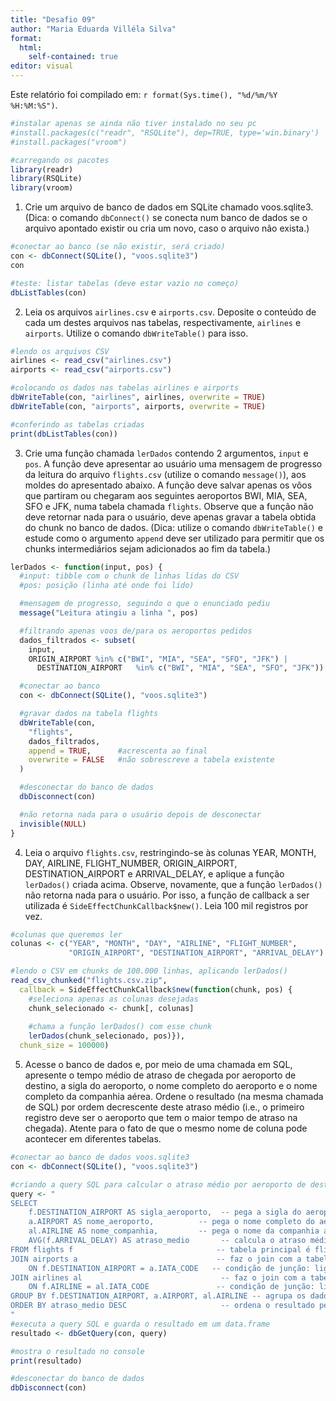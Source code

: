 ---
title: "Desafio 09"
author: "Maria Eduarda Villéla Silva"
format:
  html:
    self-contained: true
editor: visual
---

Este relatório foi compilado em: `r format(Sys.time(), "%d/%m/%Y %H:%M:%S")`.

```{r}
#instalar apenas se ainda não tiver instalado no seu pc
#install.packages(c("readr", "RSQLite"), dep=TRUE, type='win.binary')
#install.packages("vroom")

#carregando os pacotes
library(readr)
library(RSQLite)
library(vroom)
```

1.  Crie um arquivo de banco de dados em SQLite chamado voos.sqlite3. (Dica: o comando `dbConnect()` se conecta num banco de dados se o arquivo apontado existir ou cria um novo, caso o arquivo não exista.)

```{r}
#conectar ao banco (se não existir, será criado)
con <- dbConnect(SQLite(), "voos.sqlite3")
con

#teste: listar tabelas (deve estar vazio no começo)
dbListTables(con)
```

2.  Leia os arquivos `airlines.csv` e `airports.csv`. Deposite o conteúdo de cada um destes arquivos nas tabelas, respectivamente, `airlines` e `airports`. Utilize o comando `dbWriteTable()` para isso.

```{r}
#lendo os arquivos CSV
airlines <- read_csv("airlines.csv")
airports <- read_csv("airports.csv")

#colocando os dados nas tabelas airlines e airports
dbWriteTable(con, "airlines", airlines, overwrite = TRUE)
dbWriteTable(con, "airports", airports, overwrite = TRUE)

#conferindo as tabelas criadas
print(dbListTables(con))
```

3.  Crie uma função chamada `lerDados` contendo 2 argumentos, `input` e `pos`. A função deve apresentar ao usuário uma mensagem de progresso da leitura do arquivo `flights.csv` (utilize o comando `message()`), aos moldes do apresentado abaixo. A função deve salvar apenas os vôos que partiram ou chegaram aos seguintes aeroportos BWI, MIA, SEA, SFO e JFK, numa tabela chamada `flights`. Observe que a função não deve retornar nada para o usuário, deve apenas gravar a tabela obtida do chunk no banco de dados. (Dica: utilize o comando `dbWriteTable()` e estude como o argumento `append` deve ser utilizado para permitir que os chunks intermediários sejam adicionados ao fim da tabela.)

```{r}
lerDados <- function(input, pos) {
  #input: tibble com o chunk de linhas lidas do CSV
  #pos: posição (linha até onde foi lido)

  #mensagem de progresso, seguindo o que o enunciado pediu
  message("Leitura atingiu a linha ", pos)

  #filtrando apenas voos de/para os aeroportos pedidos
  dados_filtrados <- subset(
    input,
    ORIGIN_AIRPORT %in% c("BWI", "MIA", "SEA", "SFO", "JFK") |
      DESTINATION_AIRPORT   %in% c("BWI", "MIA", "SEA", "SFO", "JFK"))

  #conectar ao banco
  con <- dbConnect(SQLite(), "voos.sqlite3")

  #gravar dados na tabela flights
  dbWriteTable(con,
    "flights",
    dados_filtrados,
    append = TRUE,      #acrescenta ao final
    overwrite = FALSE   #não sobrescreve a tabela existente
  )

  #desconectar do banco de dados
  dbDisconnect(con)

  #não retorna nada para o usuário depois de desconectar
  invisible(NULL)
}
```

4. Leia o arquivo `flights.csv`, restringindo-se às colunas YEAR, MONTH, DAY, AIRLINE, FLIGHT_NUMBER, ORIGIN_AIRPORT, DESTINATION_AIRPORT e ARRIVAL_DELAY, e aplique a função `lerDados()` criada acima. Observe, novamente, que a função `lerDados()` não retorna nada para o usuário. Por isso, a função de callback a ser utilizada é `SideEffectChunkCallback$new()`. Leia 100 mil registros por vez.
```{r}
#colunas que queremos ler
colunas <- c("YEAR", "MONTH", "DAY", "AIRLINE", "FLIGHT_NUMBER",
             "ORIGIN_AIRPORT", "DESTINATION_AIRPORT", "ARRIVAL_DELAY")

#lendo o CSV em chunks de 100.000 linhas, aplicando lerDados()
read_csv_chunked("flights.csv.zip",
  callback = SideEffectChunkCallback$new(function(chunk, pos) {
    #seleciona apenas as colunas desejadas
    chunk_selecionado <- chunk[, colunas]
    
    #chama a função lerDados() com esse chunk
    lerDados(chunk_selecionado, pos)}),
  chunk_size = 100000)
```

5. Acesse o banco de dados e, por meio de uma chamada em SQL, apresente o tempo médio de atraso de chegada por aeroporto de destino, a sigla do aeroporto, o nome completo do aeroporto e o nome completo da companhia aérea. Ordene o resultado (na mesma chamada de SQL) por ordem decrescente deste atraso médio (i.e., o primeiro registro deve ser o aeroporto que tem o maior tempo de atraso na chegada). Atente para o fato de que o mesmo nome de coluna pode acontecer em diferentes tabelas.
```{r}
#conectar ao banco de dados voos.sqlite3
con <- dbConnect(SQLite(), "voos.sqlite3")

#criando a query SQL para calcular o atraso médio por aeroporto de destino
query <- "
SELECT 
    f.DESTINATION_AIRPORT AS sigla_aeroporto,  -- pega a sigla do aeroporto de destino da tabela flights
    a.AIRPORT AS nome_aeroporto,          -- pega o nome completo do aeroporto da tabela airports
    al.AIRLINE AS nome_companhia,         -- pega o nome da companhia aérea da tabela airlines
    AVG(f.ARRIVAL_DELAY) AS atraso_medio       -- calcula o atraso médio de chegada por agrupamento
FROM flights f                                -- tabela principal é flights (apelidada como 'f')
JOIN airports a                               -- faz o join com a tabela airports (apelidada como 'a')
    ON f.DESTINATION_AIRPORT = a.IATA_CODE   -- condição de junção: ligar o aeroporto de destino à sigla do aeroporto
JOIN airlines al                               -- faz o join com a tabela airlines (apelidada como 'al')
    ON f.AIRLINE = al.IATA_CODE               -- condição de junção: ligar o código da companhia aérea
GROUP BY f.DESTINATION_AIRPORT, a.AIRPORT, al.AIRLINE -- agrupa os dados por aeroporto e companhia
ORDER BY atraso_medio DESC                     -- ordena o resultado pelo atraso médio, do maior para o menor
"
#executa a query SQL e guarda o resultado em um data.frame
resultado <- dbGetQuery(con, query)

#mostra o resultado no console
print(resultado)

#desconectar do banco de dados
dbDisconnect(con)
```
